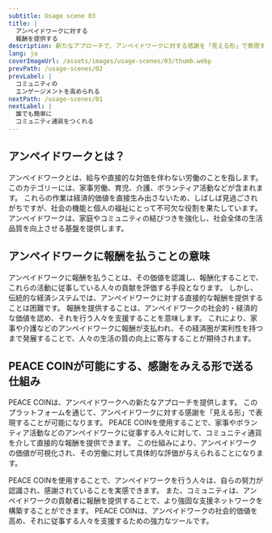 ```yaml
---
subtitle: Usage scene 03
title: |
  アンペイドワークに対する
  報酬を提供する
description: 新たなアプローチで、アンペイドワークに対する感謝を「見える形」で表現することが可能になります。
lang: ja
coverImageUrl: /assets/images/usage-scenes/03/thumb.webp
prevPath: /usage-scenes/02
prevLabel: |
  コミュニティの
  エンゲージメントを高められる
nextPath: /usage-scenes/01
nextLabel: |
  誰でも簡単に
  コミュニティ通貨をつくれる
---
```


## アンペイドワークとは？

アンペイドワークとは、給与や直接的な対価を伴わない労働のことを指します。
このカテゴリーには、家事労働、育児、介護、ボランティア活動などが含まれます。
これらの作業は経済的価値を直接生み出さないため、しばしば見過ごされがちですが、社会の機能と個人の福祉にとって不可欠な役割を果たしています。
アンペイドワークは、家庭やコミュニティの結びつきを強化し、社会全体の生活品質を向上させる基盤を提供します。

## アンペイドワークに報酬を払うことの意味

アンペイドワークに報酬を払うことは、その価値を認識し、報酬化することで、これらの活動に従事している人々の貢献を評価する手段となります。
しかし、伝統的な経済システムでは、アンペイドワークに対する直接的な報酬を提供することは困難です。
報酬を提供することは、アンペイドワークの社会的・経済的な価値を認め、それを行う人々を支援することを意味します。
これにより、家事や介護などのアンペイドワークに報酬が支払われ、その経済圏が実利性を持つまで発展することで、人々の生活の質の向上に寄与することが期待されます。

## PEACE COINが可能にする、感謝をみえる形で送る仕組み

PEACE COINは、アンペイドワークへの新たなアプローチを提供します。
このプラットフォームを通じて、アンペイドワークに対する感謝を「見える形」で表現することが可能になります。
PEACE COINを使用することで、家事やボランティア活動などのアンペイドワークに従事する人々に対して、コミュニティ通貨を介して直接的な報酬を提供できます。
この仕組みにより、アンペイドワークの価値が可視化され、その労働に対して具体的な評価が与えられることになります。

PEACE COINを使用することで、アンペイドワークを行う人々は、自らの努力が認識され、感謝されていることを実感できます。
また、コミュニティは、アンペイドワークの貢献者に報酬を提供することで、より強固な支援ネットワークを構築することができます。
PEACE COINは、アンペイドワークの社会的価値を高め、それに従事する人々を支援するための強力なツールです。

